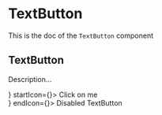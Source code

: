 <!--- TextButton.stories.mdx --->


<Meta title="Design System/Molecules/TextButton" component={TextButton} />

# TextButton

This is the doc of the `TextButton` component

## TextButton

Description...

<Canvas>
  <Story name="base">
    <div>
      <TextButton endIcon={<NextIcon />} startIcon={<BackIcon />}>
        Click on me
      </TextButton>
    </div>
    <div>
      <TextButton disabled startIcon={<BackIcon />} endIcon={<NextIcon />}>
        Disabled TextButton
      </TextButton>
    </div>
  </Story>
</Canvas>
